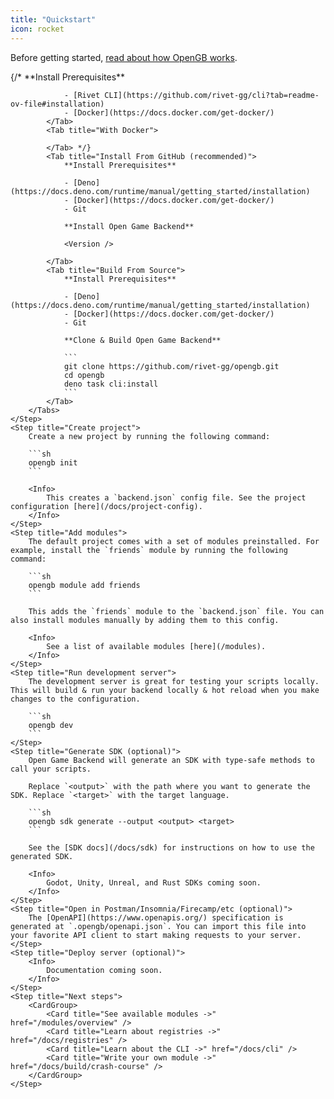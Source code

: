 ```yaml
---
title: "Quickstart"
icon: rocket
---
```



Before getting started, [read about how OpenGB works](/introduction#how-opengb-works).

<Steps>
    <Step title="Install Open Game Backend">
        <Tabs>
            {/* <Tab title="With Rivet CLI">
                **Install Prerequisites**

                - [Rivet CLI](https://github.com/rivet-gg/cli?tab=readme-ov-file#installation)
                - [Docker](https://docs.docker.com/get-docker/)
            </Tab>
            <Tab title="With Docker">
                
            </Tab> */}
            <Tab title="Install From GitHub (recommended)">
                **Install Prerequisites**

                - [Deno](https://docs.deno.com/runtime/manual/getting_started/installation)
                - [Docker](https://docs.docker.com/get-docker/)
                - Git

                **Install Open Game Backend**

                <Version />
                
            </Tab>
            <Tab title="Build From Source">
                **Install Prerequisites**

                - [Deno](https://docs.deno.com/runtime/manual/getting_started/installation)
                - [Docker](https://docs.docker.com/get-docker/)
                - Git

                **Clone & Build Open Game Backend**

                ```
                git clone https://github.com/rivet-gg/opengb.git
                cd opengb
                deno task cli:install
                ```
            </Tab>
        </Tabs>
    </Step>
    <Step title="Create project">
        Create a new project by running the following command:

        ```sh
        opengb init
        ```

        <Info>
            This creates a `backend.json` config file. See the project configuration [here](/docs/project-config).
        </Info>
    </Step>
    <Step title="Add modules">
        The default project comes with a set of modules preinstalled. For example, install the `friends` module by running the following command:

        ```sh
        opengb module add friends
        ```

        This adds the `friends` module to the `backend.json` file. You can also install modules manually by adding them to this config.

        <Info>
            See a list of available modules [here](/modules).
        </Info>
    </Step>
    <Step title="Run development server">
        The development server is great for testing your scripts locally. This will build & run your backend locally & hot reload when you make changes to the configuration.

        ```sh
        opengb dev
        ```
    </Step>
    <Step title="Generate SDK (optional)">
        Open Game Backend will generate an SDK with type-safe methods to call your scripts.
        
        Replace `<output>` with the path where you want to generate the SDK. Replace `<target>` with the target language.

        ```sh
        opengb sdk generate --output <output> <target>
        ```

        See the [SDK docs](/docs/sdk) for instructions on how to use the generated SDK.

        <Info>
            Godot, Unity, Unreal, and Rust SDKs coming soon.
        </Info>
    </Step>
    <Step title="Open in Postman/Insomnia/Firecamp/etc (optional)">
        The [OpenAPI](https://www.openapis.org/) specification is generated at `.opengb/openapi.json`. You can import this file into your favorite API client to start making requests to your server.
    </Step>
    <Step title="Deploy server (optional)">
        <Info>
            Documentation coming soon.
        </Info>
    </Step>
    <Step title="Next steps">
        <CardGroup>
            <Card title="See available modules ->" href="/modules/overview" />
            <Card title="Learn about registries ->" href="/docs/registries" />
            <Card title="Learn about the CLI ->" href="/docs/cli" />
            <Card title="Write your own module ->" href="/docs/build/crash-course" />
        </CardGroup>
    </Step>

</Steps>

